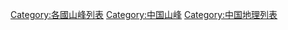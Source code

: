 [[Category:各國山峰列表|Category:各國山峰列表]]
[[Category:中国山峰|Category:中国山峰]]
[[Category:中国地理列表|Category:中国地理列表]]